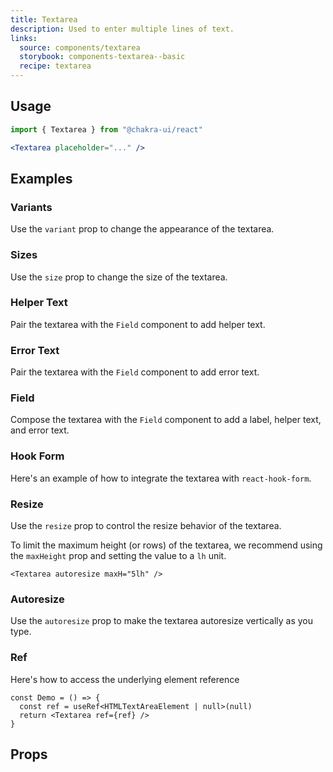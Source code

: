 ```yaml
---
title: Textarea
description: Used to enter multiple lines of text.
links:
  source: components/textarea
  storybook: components-textarea--basic
  recipe: textarea
---
```


<ExampleTabs name="textarea-basic" />

## Usage

```jsx
import { Textarea } from "@chakra-ui/react"
```

```jsx
<Textarea placeholder="..." />
```

## Examples

### Variants

Use the `variant` prop to change the appearance of the textarea.

<ExampleTabs name="textarea-with-variants" />

### Sizes

Use the `size` prop to change the size of the textarea.

<ExampleTabs name="textarea-with-sizes" />

### Helper Text

Pair the textarea with the `Field` component to add helper text.

<ExampleTabs name="textarea-with-helper-text" />

### Error Text

Pair the textarea with the `Field` component to add error text.

<ExampleTabs name="textarea-with-error-text" />

### Field

Compose the textarea with the `Field` component to add a label, helper text, and
error text.

<ExampleTabs name="input-with-field" />

### Hook Form

Here's an example of how to integrate the textarea with `react-hook-form`.

<ExampleTabs name="textarea-with-hook-form" />

### Resize

Use the `resize` prop to control the resize behavior of the textarea.

<ExampleTabs name="textarea-with-resize" />

To limit the maximum height (or rows) of the textarea, we recommend using the
`maxHeight` prop and setting the value to a `lh` unit.

```tsx
<Textarea autoresize maxH="5lh" />
```

### Autoresize

Use the `autoresize` prop to make the textarea autoresize vertically as you
type.

<ExampleTabs name="textarea-with-autoresize" />

### Ref

Here's how to access the underlying element reference

```tsx
const Demo = () => {
  const ref = useRef<HTMLTextAreaElement | null>(null)
  return <Textarea ref={ref} />
}
```

## Props

<PropTable component="Textarea" part="Textarea" />
